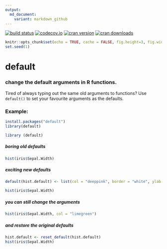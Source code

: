 ```yaml
---
output:
  md_document:
    variant: markdown_github
---
```


[![build status](https://travis-ci.org/goldingn/default.svg?branch=master)](https://travis-ci.org/goldingn/default)
[![codecov.io](https://codecov.io/github/goldingn/default/coverage.svg?branch=master)](https://codecov.io/github/goldingn/default?branch=master)
[![cran version](http://www.r-pkg.org/badges/version/default)](https://cran.rstudio.com/web/packages/default)
[![cran downloads](http://cranlogs.r-pkg.org/badges/default)](http://cran.rstudio.com/web/packages/default/index.html)

```r
knitr::opts_chunk$set(echo = TRUE, cache = FALSE, fig.height=3, fig.width=4)
set.seed(1)
```

# default
### change the default arguments in R functions.

Tired of always typing out the same old arguments to functions?  Use `default()` to set your favourite arguments as the defaults.

### Example:


```r
install.packages("default")
library(default)
```
```r
library (default)
```


##### boring old defaults

```r
hist(iris$Sepal.Width)
```

##### exciting new defaults

```r
default(hist.default) <- list(col = "deeppink", border = "white", ylab = "", main = "")
```

```r
hist(iris$Sepal.Width)
```

##### you can still change the arguments

```r
hist(iris$Sepal.Width, col = "limegreen")
```

##### and restore the original defaults

```r
hist.default <- reset_default(hist.default)
hist(iris$Sepal.Width)
```
